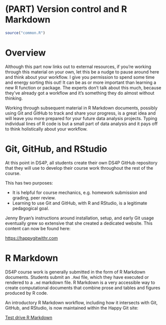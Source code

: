 # (PART) Version control and R Markdown  {-} 

```r
source("common.R")
```

# Overview {-}

Although this part now links out to external resources, if you're working through this material on your own, let this be a nudge to pause around here and think about your workflow. I give you permission to spend some time and energy sorting this out! It can be as or more important than learning a new R function or package. The experts don't talk about this much, because they've already got a workflow and it's something they do almost without thinking.

Working through subsequent material in R Markdown documents, possibly using Git and GitHub to track and share your progress, is a great idea and will leave you more prepared for your future data analysis projects. Typing individual lines of R code is but a small part of data analysis and it pays off to think holistically about your workflow.

# Git, GitHub, and RStudio {#version-control}

<!--Original content: https://stat545.com/git08_claim-stat545-repo.html-->

At this point in DS4P, all students create their own DS4P GitHub repository that they will use to develop their course work throughout the rest of the course.

This has two purposes:

  * It is helpful for course mechanics, e.g. homework submission and grading,
    peer review.
  * Learning to use Git and GitHub, with R and RStudio, is a legitimate
    pedagogical goal.
    
Jenny Bryan's instructions around installation, setup, and early Git usage eventually grew so extensive that she created a dedicated website. This content can now be found here:

<https://happygitwithr.com>

# R Markdown {#r-markdown}

<!--Original content: https://stat545.com/block007_first-use-rmarkdown.html-->

DS4P course work is generally submitted in the form of R Markdown documents. Students submit an `.Rmd` file, which they have executed or rendered to a `.md` markdown file. R Markdown is a very accessible way to create computational documents that combine prose and tables and figures produced by R code.

An introductory R Markdown workflow, including how it intersects with Git, GitHub, and RStudio, is now maintained within the Happy Git site:

[Test drive R Markdown](https://happygitwithr.com/rmd-test-drive.html)
